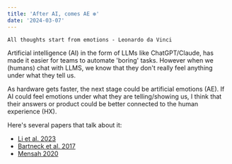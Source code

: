 ```yaml
---
title: 'After AI, comes AE ❆'
date: '2024-03-07'
---
```


`All thoughts start from emotions - Leonardo da Vinci`

Artificial intelligence (AI) in the form of LLMs like ChatGPT/Claude, has made it easier for teams to automate
'boring' tasks. However when we (humans) chat with LLMS, we know that they don't really feel anything under what they tell us.

As hardware gets faster, the next stage could be artificial emotions (AE). If AI could feel emotions under what they are
telling/showing us, I think that their answers or product could be better connected to the human experience (HX).

Here's several papers that talk about it:

- [Li et al. 2023](https://arxiv.org/abs/2312.11111)
- [Bartneck et al. 2017](https://arxiv.org/abs/1706.09554)
- [Mensah 2020](https://arxiv.org/abs/2011.02151)
